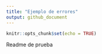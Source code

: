 ```yaml
---
title: "Ejemplo de errores"
output: github_document
---
```


```r
knitr::opts_chunk$set(echo = TRUE)
```

Readme de prueba